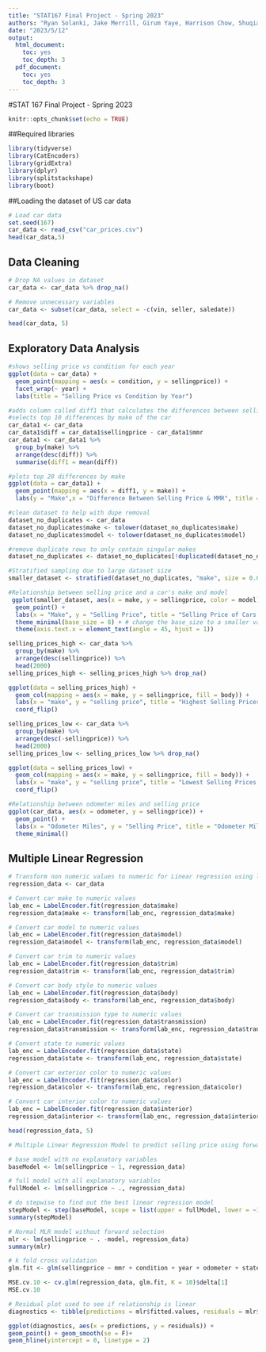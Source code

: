 ```yaml
---
title: "STAT167 Final Project - Spring 2023"
authors: "Ryan Solanki, Jake Merrill, Girum Yaye, Harrison Chow, Shuqiao Yu"
date: "2023/5/12"
output:
  html_document:
    toc: yes
    toc_depth: 3
  pdf_document:
    toc: yes
    toc_depth: 3
---
```


#STAT 167 Final Project - Spring 2023

```r
knitr::opts_chunk$set(echo = TRUE)
```

##Required libraries
```r
library(tidyverse)
library(CatEncoders)
library(gridExtra)
library(dplyr)
library(splitstackshape)
library(boot)
```

##Loading the dataset of US car data
```r
# Load car data
set.seed(167)
car_data <- read_csv("car_prices.csv")
head(car_data,5)
```

## Data Cleaning
```r
# Drop NA values in dataset
car_data <- car_data %>% drop_na()

# Remove unnecessary variables 
car_data <- subset(car_data, select = -c(vin, seller, saledate))

head(car_data, 5)
```

## Exploratory Data Analysis
```r
#shows selling price vs condition for each year
ggplot(data = car_data) +
  geom_point(mapping = aes(x = condition, y = sellingprice)) +
  facet_wrap(~ year) + 
  labs(title = "Selling Price vs Condition by Year")
```

```r
#adds column called diff1 that calculates the differences between sellingprice and MMR
#selects top 10 differences by make of the car
car_data1 <- car_data
car_data1$diff = car_data1$sellingprice - car_data1$mmr
car_data1 <- car_data1 %>%
  group_by(make) %>%
  arrange(desc(diff)) %>%
  summarise(diff1 = mean(diff))

#plots top 20 differences by make
ggplot(data = car_data1) +
  geom_point(mapping = aes(x = diff1, y = make)) +
  labs(y = "Make",x = "Difference Between Selling Price & MMR", title = "Make vs Diference in Selling Price & MMR")
```
  
```r
#clean dataset to help with dupe removal
dataset_no_duplicates <- car_data
dataset_no_duplicates$make <- tolower(dataset_no_duplicates$make)
dataset_no_duplicates$model <- tolower(dataset_no_duplicates$model)

#remove duplicate rows to only contain singular makes
dataset_no_duplicates <- dataset_no_duplicates[!duplicated(dataset_no_duplicates$model), ]

#Stratified sampling due to large dataset size
smaller_dataset <- stratified(dataset_no_duplicates, "make", size = 0.05)

#Relationship between selling price and a car's make and model 
 ggplot(smaller_dataset, aes(x = make, y = sellingprice, color = model)) +
  geom_point() +
  labs(x = "Make", y = "Selling Price", title = "Selling Price of Cars by Make and Model") +
  theme_minimal(base_size = 8) + # change the base_size to a smaller value
  theme(axis.text.x = element_text(angle = 45, hjust = 1))
```

```r
selling_prices_high <- car_data %>%
  group_by(make) %>%
  arrange(desc(sellingprice)) %>%
  head(2000)
selling_prices_high <- selling_prices_high %>% drop_na()

ggplot(data = selling_prices_high) +
  geom_col(mapping = aes(x = make, y = sellingprice, fill = body)) +
  labs(x = "make", y = "selling price", title = "Highest Selling Prices vs. Car Type") +
  coord_flip()

selling_prices_low <- car_data %>%
  group_by(make) %>%
  arrange(desc(-sellingprice)) %>%
  head(2000)
selling_prices_low <- selling_prices_low %>% drop_na()

ggplot(data = selling_prices_low) +
  geom_col(mapping = aes(x = make, y = sellingprice, fill = body)) +
  labs(x = "make", y = "selling price", title = "Lowest Selling Prices vs. Car Type") +
  coord_flip()
```


```r
#Relationship between odometer miles and selling price
ggplot(car_data, aes(x = odometer, y = sellingprice)) +
  geom_point() +
  labs(x = "Odometer Miles", y = "Selling Price", title = "Odometer Miles and Selling Price") +
  theme_minimal()
```

## Multiple Linear Regression
```r
# Transform non numeric values to numeric for Linear regression using label encoder
regression_data <- car_data

# Convert car make to numeric values
lab_enc = LabelEncoder.fit(regression_data$make)
regression_data$make <- transform(lab_enc, regression_data$make)

# Convert car model to numeric values
lab_enc = LabelEncoder.fit(regression_data$model)
regression_data$model <- transform(lab_enc, regression_data$model)

# Convert car trim to numeric values
lab_enc = LabelEncoder.fit(regression_data$trim)
regression_data$trim <- transform(lab_enc, regression_data$trim)

# Convert car body style to numeric values
lab_enc = LabelEncoder.fit(regression_data$body)
regression_data$body <- transform(lab_enc, regression_data$body)

# Convert car transmission type to numeric values
lab_enc = LabelEncoder.fit(regression_data$transmission)
regression_data$transmission <- transform(lab_enc, regression_data$transmission)

# Convert state to numeric values
lab_enc = LabelEncoder.fit(regression_data$state)
regression_data$state <- transform(lab_enc, regression_data$state)

# Convert car exterior color to numeric values
lab_enc = LabelEncoder.fit(regression_data$color)
regression_data$color <- transform(lab_enc, regression_data$color)

# Convert car interior color to numeric values
lab_enc = LabelEncoder.fit(regression_data$interior)
regression_data$interior <- transform(lab_enc, regression_data$interior)

head(regression_data, 5)
```

```r
# Multiple Linear Regression Model to predict selling price using forward selection

# base model with no explanatory variables
baseModel <- lm(sellingprice ~ 1, regression_data)

# full model with all explanatory variables
fullModel <- lm(sellingprice ~ ., regression_data)

# do stepwise to find out the best linear regression model
stepModel <- step(baseModel, scope = list(upper = fullModel, lower = ~1), direction = "forward")
summary(stepModel)

# Normal MLR model without forward selection
mlr <- lm(sellingprice ~ . -model, regression_data)
summary(mlr)
```

```r
# k fold cross validation
glm.fit <- glm(sellingprice ~ mmr + condition + year + odometer + state + transmission + trim + color + interior + body + make, data = regression_data)

MSE.cv.10 <- cv.glm(regression_data, glm.fit, K = 10)$delta[1]
MSE.cv.10
```

```r
# Residual plot used to see if relationship is linear
diagnostics <- tibble(predictions = mlr$fitted.values, residuals = mlr$residuals)

ggplot(diagnostics, aes(x = predictions, y = residuals)) +
geom_point() + geom_smooth(se = F)+
geom_hline(yintercept = 0, linetype = 2)
```
